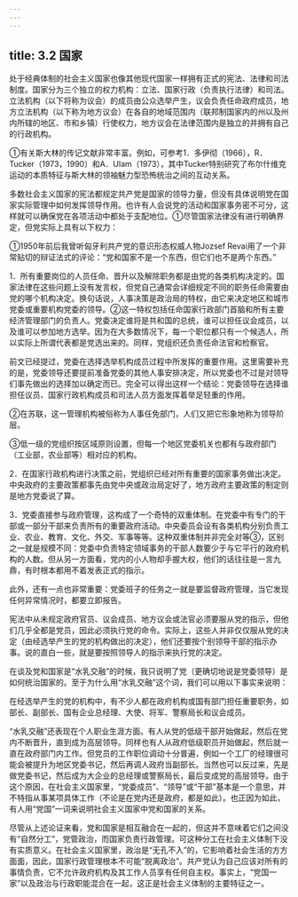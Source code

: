 ```yaml
---
---
---
```

title: 3.2 国家
---



处于经典体制的社会主义国家也像其他现代国家一样拥有正式的宪法、法律和司法制度。国家分为三个独立的权力机构：立法、国家行政（负责执行法律）和司法。立法机构（以下将称为议会）的成员由公众选举产生，议会负责任命政府成员，地方立法机构（以下称为地方议会）在各自的地域范围内（联邦制国家内的州以及州内所辖的地区、市和乡镇）行使权力，地方议会在法律范围内是独立的并拥有自己的行政机构。

①有关斯大林的传记文献非常丰富。例如，可参考1．多伊彻（1966），R．Tucker（1973，1990）和A．Ulam（1973），其中Tucker特别研究了布尔什维克运动的本质特征与斯大林的领袖魅力型恐怖统治之间的互动关系。

多数社会主义国家的宪法都规定共产党是国家的领导力量，但没有具体说明党在国家实际管理中如何发挥领导作用。也许有人会说党的活动和国家事务密不可分，这样就可以确保党在各项活动中都处于支配地位。①尽管国家法律没有进行明确界定，但党实际上具有以下权力：

①1950年前后我曾听匈牙利共产党的意识形态权威人物Jozsef Revai用了一个非常贴切的辩证法式的评论：“党和国家不是一个东西，但它们也不是两个东西。”

1．所有重要岗位的人员任命、晋升以及解除职务都是由党的各类机构决定的。国家法律在这些问题上没有发言权，但党自己通常会详细规定不同的职务任命需要由党的哪个机构决定。换句话说，人事决策是政治局的特权，由它来决定地区和城市党委或重要机构党委的领导。②这一特权包括任命国家行政部门首脑和所有主要经济管理部门的负责人。党委决定谁将是共和国的总统，谁可以担任议会成员，以及谁可以参加地方选举。因为在大多数情况下，每一个职位都只有一个候选人，所以实际上所谓代表都是党选出来的。同样，党组织还负责任命法官和检察官。

前文已经提过，党委在选择选举机构成员过程中所发挥的重要作用。这里需要补充的是，党委领导还要提前准备党委的其他人事安排决定，所以党委也不过是对领导们事先做出的选择加以确定而已。完全可以得出这样一个结论：党委领导在选择谁担任议员、国家行政机构成员和司法人员方面发挥着举足轻重的作用。

②在苏联，这一管理机构被俗称为人事任免部门，人们又把它形象地称为领导阶层。

③低一级的党组织按区域原则设置，但每一个地区党委机关也都有与政府部门（工业部，农业部等）相对应的机构。

2．在国家行政机构进行决策之前，党组织已经对所有重要的国家事务做出决定。中央政府的主要政策都事先由党中央或政治局定好了，地方政府主要政策的制定则是地方党委说了算。

3．党委直接参与政府管理，这构成了一个奇特的双重体制。在党委中有专门的干部或一部分干部来负责所有的重要政府活动。中央委员会设有各类机构分别负责工业、农业、教育、文化、外交、军事等等。这种双重体制并非完全对等③，区别之一就是规模不同：党委中负责特定领域事务的干部人数要少于与它平行的政府机构的人数。但从另一方面看，党内的小人物却手握大权，他们的话往往是一言九鼎，有时根本都用不着发表正式的指示。

此外，还有一点也非常重要：党委班子的任务之一就是要监督政府管理，当它发现任何异常情况时，都要立即报告。

宪法中从未规定政府官员、议会成员、地方议会或法官必须要服从党的指示，但他们几乎全都是党员，因此必须执行党的命令。实际上，这些人并非仅仅服从党的决定（由经选举产生的党的机构做出的决定），他们还要按个别领导干部的指示办事。说的直白一些，就是要按照领导人的指示来执行党的决定。

在谈及党和国家是“水乳交融”的时候，我只说明了党（更确切地说是党委领导）是如何统治国家的。至于为什么用“水乳交融”这个词，我们可以用以下事实来说明：

在经选举产生的党的机构中，有不少人都在政府机构或国有部门担任重要职务，如部长、副部长、国有企业总经理、大使、将军、警察局长和议会成员。

“水乳交融”还表现在个人职业生涯方面。有人从党的低级干部开始做起，然后在党内不断晋升，直到成为高层领导。同样也有人从政府低级职员开始做起，然后就一直在政府部门内工作。但党员的工作职位调动十分普遍，例如一个工厂的经理很可能会被提升为地区党委书记，然后再调人政府当副部长。当然也可以反过来，先是做党委书记，然后成为大企业的总经理或警察局长，最后变成党的高层领导。由于这个原因，在社会主义国家里，“党委成员”、“领导”或“干部”基本是一个意思，并不特指从事某项具体工作（不论是在党内还是政府，都是如此）。也正因为如此，有人用“党国”一词来说明社会主义国家中党和国家的关系。

尽管从上述论证来看，党和国家是相互融合在一起的，但这并不意味着它们之间没有“自然分工”，党管政治，而国家负责行政管理。可这种分工在社会主义体制下没有实质意义。在社会主义国家里，政治是“无孔不入”的，它影响着社会生活的方方面面，因此，国家行政管理根本不可能“脱离政治”。共产党认为自己应该对所有的事情负责，它不允许政府机构及其工作人员享有任何自主权。事实上，“党国一家”以及政治与行政职能混合在一起，这正是社会主义体制的主要特征之一。